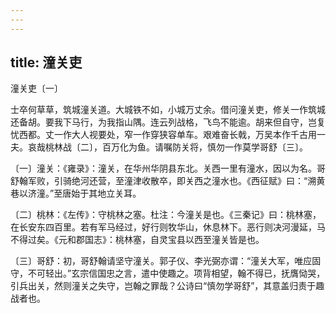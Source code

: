 ```yaml
---
---
---
```

title: 潼关吏
---



潼关吏〔一〕


士卒何草草，筑城潼关道。大城铁不如，小城万丈余。借问潼关吏，修关一作筑城还备胡。要我下马行，为我指山隅。连云列战格，飞鸟不能逾。胡来但自守，岂复忧西都。丈一作大人视要处，窄一作穿狭容单车。艰难奋长戟，万吴本作千古用一夫。哀哉桃林战〔二〕，百万化为鱼。请嘱防关将，慎勿一作莫学哥舒〔三〕。

〔一〕潼关：《雍录》：潼关，在华州华阴县东北。关西一里有潼水，因以为名。哥舒翰军败，引骑绝河还营，至潼津收散卒，即关西之潼水也。《西征赋》曰：“溯黄巷以济潼。”至唐始于其地立关耳。

〔二〕桃林：《左传》：守桃林之塞。杜注：今潼关是也。《三秦记》曰：桃林塞，在长安东四百里。若有军马经过，好行则牧华山，休息林下。恶行则决河漫延，马不得过矣。《元和郡国志》：桃林塞，自灵宝县以西至潼关皆是也。

〔三〕哥舒：初，哥舒翰请坚守潼关。郭子仪、李光弼亦谓：“潼关大军，唯应固守，不可轻出。”玄宗信国忠之言，遣中使趣之。项背相望，翰不得已，抚膺恸哭，引兵出关，然则潼关之失守，岂翰之罪哉？公诗曰“慎勿学哥舒”，其意盖归责于趣战者也。